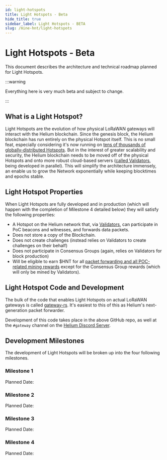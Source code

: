 ```yaml
---
id: light-hotspots
title: Light Hotspots - Beta
hide_title: true
sidebar_label: Light Hotspots - BETA
slug: /mine-hnt/light-hotspots
---
```



# Light Hotspots - Beta

This document describes the architecture and technical roadmap planned for Light Hotspots.

:::warning

Everything here is very much beta and subject to change. 

:::

## What is a Light Hotspot?

Light Hotspots are the evolution of how physical LoRaWAN gateways will interact with the Helium blockchain. Since the genesis block, the Helium blockchain has run entirely on the physical Hotspot itself. This is no small feat, especially considering it's now running on [tens of thousands of globally-distributed Hotspots](https://explorer.helium.com/hotspots). But in the interest of greater scalability and security, the Helium blockchain needs to be moved off of the physical Hotspots and onto more robust cloud-based servers ([called Validators](/mine-hnt/validators), being developed in parallel). This will simplify the architecture immensely, an enable us to grow the Network exponentially while keeping blocktimes and epochs stable. 

## Light Hotspot Properties

When Light Hotspots are fully developed and in production (which will happen with the completion of Milestone 4 detailed below) they will satisfy the following properties:

* A Hotspot on the Helium network that, via [Validators](/mine-hnt/validators), can participate in PoC beacons and witnesses, and forwards data packets.
* Does not store a copy of the Blockchain.
* Does not create challenges (instead relies on Validators to create challenges on their behalf)
* Does not participate in Consensus Groups (again, relies on Validators for block production)
* Will be eligible to earn $HNT for all [packet forwarding and all POC-related mining rewards](/blockchain/mining/#how-do-hotspots-earn-helium-tokens) except for the Consensus Group rewards (which will only be mined by Validators). 


## Light Hotspot Code and Development 

The bulk of the code that enables Light Hotspots on actual LoRaWAN gateways is called [gateway-rs](https://github.com/helium/gateway-rs). It's easiest to this of this as Helium's next-generation packet forwarder.

Development of this code takes place in the above GitHub repo, as well at the `#gateway` channel on the [Helium Discord Server](https://discord.gg/helium).

## Development Milestones 

The development of Light Hotspots will be broken up into the four following milestones. 

### Milestone 1

Planned Date: 

### Milestone 2

Planned Date: 

### Milestone 3

Planned Date: 

### Milestone 4

Planned Date: 

